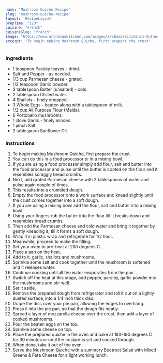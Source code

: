 ---
name: "Mushroom Quiche Recipe"
slug: "mushroom-quiche-recipe"
layout: 'RecipeLayout'
prepTime: "120"
cuisine: "French"
cuisineSlug: "french"
image: "https://www.archanaskitchen.com/images/archanaskitchen/1-Author/Divya_Shivaraman_/Quiche_With_Mushroom.jpg"
excerpt: "To begin making Mushroom Quiche, first prepare the crust"
---

### Ingredients

- 1 teaspoon Parsley leaves - dried.
- Salt and Pepper - as needed.
- 1/3 cup Parmesan cheese - grated.
- 1/2 teaspoon Garlic powder.
- 3 tablespoon Butter (unsalted) - cold.
- 2 tablespoon Chilled water.
- 4 Shallots - finely chopped.
- 3 Whole Eggs - beaten along with a tablespoon of milk.
- 1/2 cup All Purpose Flour (Maida).
- 6 Portobello mushrooms.
- 1 clove Garlic - finely minced.
- 1 pinch Salt.
- 2 tablespoon Sunflower Oil.

### Instructions

1. To begin making Mushroom Quiche, first prepare the crust.
1. You can do this in a food processor or in a mixing bowl.
1. If you are using a food processor simply add flour, salt and butter into the food processor and pulse until the butter is coated on the flour and it resembles scraggly bread crumbs.
1. Next, add grated Parmesan cheese with 2 tablespoons of water and pulse again couple of times.
1. This results into a crumbled dough.
1. Empty the food processor onto a work surface and knead slightly until the crust comes together into a soft dough.
1. If you are using a mixing bowl add the flour, salt and butter into a mixing bowl.
1. Using your fingers rub the butter into the flour till it breaks down and resembles bread crumbs.
1. Then add the Parmesan cheese and cold water and bring it together by gently kneading it, till it forms a soft dough.
1. Wrap it in plastic wrap and refrigerate for 1/2 hour.
1. Meanwhile, proceed to make the filling.
1. Set your oven to pre-heat at 200 degrees C.
1. Place a pan on the heat.
1. Add to it, garlic, shallots and mushrooms.
1. Sprinkle some salt and cook together until the mushroom is softened and it releases water.
1. Continue cooking until all the water evaporates from the pan.
1. Switch off the heat at this stage, add pepper, parsley, garlic powder into the mushrooms and stir well.
1. Set it aside.
1. Remove the prepared dough from refrigerator and roll it out on a lightly dusted surface, into a 1/4 inch thick disc.
1. Drape the disc over your pie pan, allowing the edges to overhang.
1. Press it into the pie pan, so that the dough fits neatly.
1. Spread a layer of mozzarella cheese over the crust, then add a layer of cooked mushrooms.
1. Pour the beaten eggs on the top.
1. Sprinkle some cheese on top.
1. Place the prepared quiche in the oven and bake at 180-190 degrees C for 30 minutes or until the custard is set and cooked through.
1. When done, take it out of the oven.
1. Serve the Mushroom Quiche with a summery Beetroot Salad with Mixed Greens & Feta Cheese for a light working lunch.

